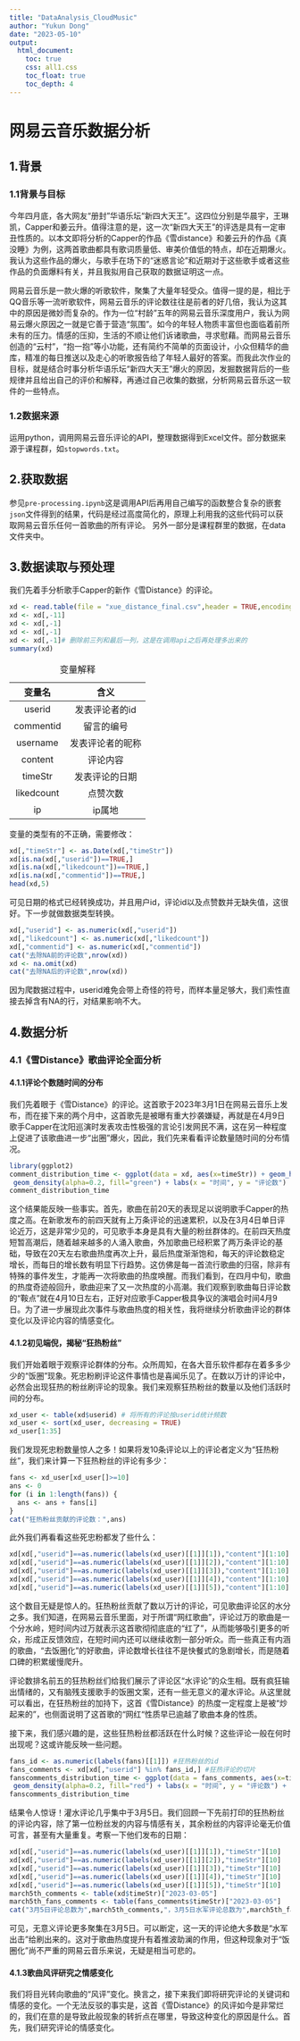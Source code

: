 ```yaml
---
title: "DataAnalysis_CloudMusic"
author: "Yukun Dong"
date: "2023-05-10"
output: 
  html_document:
    toc: true
    css: all1.css
    toc_float: true
    toc_depth: 4
---
```


# 网易云音乐数据分析

## 1.背景

### 1.1背景与目标

今年四月底，各大网友“册封”华语乐坛“新四大天王”。这四位分别是华晨宇，王琳凯，Capper和姜云升。值得注意的是，这一次“新四大天王”的评选是具有一定审丑性质的。以本文即将分析的Capper的作品《雪distance》和姜云升的作品《真没睡》为例，这两首歌曲都具有歌词质量低、审美价值低的特点，却在近期爆火。我认为这些作品的爆火，与歌手在场下的“迷惑言论”和近期对于这些歌手或者这些作品的负面爆料有关，并且我拟用自己获取的数据证明这一点。

网易云音乐是一款火爆的听歌软件，聚集了大量年轻受众。值得一提的是，相比于QQ音乐等一流听歌软件，网易云音乐的评论数往往是前者的好几倍，我认为这其中的原因是微妙而复杂的。作为一位“村龄”五年的网易云音乐深度用户，我认为网易云爆火原因之一就是它善于营造“氛围”。如今的年轻人物质丰富但也面临着前所未有的压力。情感的压抑，生活的不顺让他们诉诸歌曲，寻求慰藉。而网易云音乐创造的“云村”，“抱一抱”等小功能，还有简约不简单的页面设计，小众但精华的曲库，精准的每日推送以及走心的听歌报告给了年轻人最好的答案。而我此次作业的目标，就是结合时事分析华语乐坛“新四大天王”爆火的原因，发掘数据背后的一些规律并且给出自己的评价和解释，再通过自己收集的数据，分析网易云音乐这一软件的一些特点。

### 1.2数据来源

运用python，调用网易云音乐评论的API，整理数据得到Excel文件。部分数据来源于课程群，如`stopwords.txt`。

## 2.获取数据

参见`pre-processing.ipynb`这是调用API后再用自己编写的函数整合复杂的嵌套`json`文件得到的结果，代码是经过高度简化的，原理上利用我的这些代码可以获取网易云音乐任何一首歌曲的所有评论。
另外一部分是课程群里的数据，在data文件夹中。

## 3.数据读取与预处理

我们先着手分析歌手Capper的新作《雪Distance》的评论。

```r
xd <- read.table(file = "xue_distance_final.csv",header = TRUE,encoding = 'UTF-8',sep = ",",comment.char = "",quote = "",fill = TRUE, allowEscapes = TRUE) # 读入数据
xd <- xd[,-11]
xd <- xd[,-1]
xd <- xd[,-1]
xd <- xd[,-1]# 删除前三列和最后一列，这是在调用api之后再处理多出来的
summary(xd)
```
| 变量名   |  含义      |
|:------:|:-----------:|
| userid |    发表评论者的id  |
| commentid    |       留言的编号   |
| username  |      发表评论者的昵称   |
| content | 评论内容 |
| timeStr | 发表评论的日期 |
| likedcount | 点赞次数 |
| ip | ip属地 |

Table: 变量解释

变量的类型有的不正确，需要修改：

```r
xd[,"timeStr"] <- as.Date(xd[,"timeStr"])
xd[is.na(xd[,"userid"])==TRUE,]
xd[is.na(xd[,"likedcount"])==TRUE,]
xd[is.na(xd[,"commentid"])==TRUE,]
head(xd,5)
```
可见日期的格式已经转换成功，并且用户id，评论id以及点赞数并无缺失值，这很好。下一步就做数据类型转换。

```r
xd[,"userid"] <- as.numeric(xd[,"userid"])
xd[,"likedcount"] <- as.numeric(xd[,"likedcount"])
xd[,"commentid"] <- as.numeric(xd[,"commentid"])
cat("去除NA前的评论数",nrow(xd))
xd <- na.omit(xd)
cat("去除NA后的评论数",nrow(xd))
```
因为爬数据过程中，userid难免会带上奇怪的符号，而样本量足够大，我们索性直接去掉含有NA的行，对结果影响不大。

## 4.数据分析

### 4.1《雪Distance》歌曲评论全面分析

#### 4.1.1评论个数随时间的分布

我们先着眼于《雪Distance》的评论。这首歌于2023年3月1日在网易云音乐上发布，而在接下来的两个月中，这首歌先是被曝有重大抄袭嫌疑，再就是在4月9日歌手Capper在沈阳巡演时发表攻击性极强的言论引发网民不满，这在另一种程度上促进了该歌曲进一步“出圈”爆火，因此，我们先来看看评论数量随时间的分布情况。

```r
library(ggplot2)
comment_distribution_time <- ggplot(data = xd, aes(x=timeStr)) + geom_histogram(aes(y=..density..), color = "black", fill="white", binwidth = 1) + 
 geom_density(alpha=0.2, fill="green") + labs(x = "时间", y = "评论数") + ggtitle("评论数量随时间的分布") + theme(plot.title = element_text(hjust = 0.5))
comment_distribution_time
```

这个结果能反映一些事实。首先，歌曲在前20天的表现足以说明歌手Capper的热度之高。在新歌发布的前四天就有上万条评论的迅速累积，以及在3月4日单日评论近万，这是非常少见的，可见歌手本身是具有大量的粉丝群体的。在前四天热度短暂高潮后，随着越来越多的人涌入歌曲，外加歌曲已经积累了两万条评论的基础，导致在20天左右歌曲热度再次上升，最后热度渐渐饱和，每天的评论数稳定增长，而每日的增长数有明显下行趋势。这仿佛是每一首流行歌曲的归宿，除非有特殊的事件发生，才能再一次将歌曲的热度唤醒。而我们看到，在四月中旬，歌曲的热度奇迹般回升，歌曲迎来了又一次热度的小高潮。我们观察到歌曲每日评论数的“鞍点”就在4月10日左右，正好对应歌手Capper极具争议的演唱会时间4月9日。为了进一步展现此次事件与歌曲热度的相关性，我将继续分析歌曲评论的群体变化以及评论内容的情感变化。

#### 4.1.2初见端倪，揭秘“狂热粉丝”

我们开始着眼于观察评论群体的分布。众所周知，在各大音乐软件都存在着多多少少的“饭圈”现象。死忠粉刷评论这件事情也是喜闻乐见了。在数以万计的评论中，必然会出现狂热的粉丝刷评论的现象。我们来观察狂热粉丝的数量以及他们活跃时间的分布。

```r
xd_user <- table(xd$userid) # 将所有的评论按userid统计频数
xd_user <- sort(xd_user, decreasing = TRUE)
xd_user[1:35]
```
我们发现死忠粉数量惊人之多！如果将发10条评论以上的评论者定义为“狂热粉丝”，我们来计算一下狂热粉丝的评论有多少：

```r
fans <- xd_user[xd_user[]>=10]
ans <- 0
for (i in 1:length(fans)) {
  ans <- ans + fans[i]
}
cat("狂热粉丝贡献的评论数：",ans)
```
此外我们再看看这些死忠粉都发了些什么：
```r
xd[xd[,"userid"]==as.numeric(labels(xd_user)[[1]][1]),"content"][1:10]
xd[xd[,"userid"]==as.numeric(labels(xd_user)[[1]][2]),"content"][1:10]
xd[xd[,"userid"]==as.numeric(labels(xd_user)[[1]][3]),"content"][1:10]
xd[xd[,"userid"]==as.numeric(labels(xd_user)[[1]][4]),"content"][1:10]
xd[xd[,"userid"]==as.numeric(labels(xd_user)[[1]][5]),"content"][1:10]
```

这个数目无疑是惊人的。狂热粉丝贡献了数以万计的评论，可见歌曲评论区的水分之多。我们知道，在网易云音乐里面，对于所谓“网红歌曲”，评论过万的歌曲是一个分水岭，短时间内过万就表示这首歌彻彻底底的“红了”，从而能够吸引更多的听众，形成正反馈效应，在短时间内还可以继续收割一部分听众。而一些真正有内涵的歌曲，“去饭圈化”的好歌曲，评论数增长往往不是快餐式的急剧增长，而是随着口碑的积累缓慢爬升。

评论数排名前五的狂热粉丝们给我们展示了评论区“水评论”的众生相。既有疯狂输出情绪的，又有脑残支援歌手的饭圈文案，还有一些无意义的灌水评论。从这里就可以看出，在狂热粉丝的加持下，这首《雪Distance》的热度一定程度上是被“炒起来的”，也侧面说明了这首歌的“网红“性质早已逾越了歌曲本身的性质。

接下来，我们感兴趣的是，这些狂热粉丝都活跃在什么时候？这些评论一般在何时出现呢？这或许能反映一些问题。

```r
fans_id <- as.numeric(labels(fans)[[1]]) #狂热粉丝的id
fans_comments <- xd[xd[,"userid"] %in% fans_id,] #狂热评论的切片
fanscomments_distribution_time <- ggplot(data = fans_comments, aes(x=timeStr)) + geom_histogram(aes(y=..density..), color = "black", fill="white", binwidth = 1) + 
 geom_density(alpha=0.2, fill="red") + labs(x = "时间", y = "评论数") + ggtitle("狂热粉丝评论数量随时间的分布") + theme(plot.title = element_text(hjust = 0.5))
fanscomments_distribution_time
```
结果令人惊讶！灌水评论几乎集中于3月5日。我们回顾一下先前打印的狂热粉丝的评论内容，除了第一位粉丝发的内容与情感有关，其余粉丝的内容评论毫无价值可言，甚至有大量重复。考察一下他们发布的日期：

```r
xd[xd[,"userid"]==as.numeric(labels(xd_user)[[1]][1]),"timeStr"][10]
xd[xd[,"userid"]==as.numeric(labels(xd_user)[[1]][2]),"timeStr"][10]
xd[xd[,"userid"]==as.numeric(labels(xd_user)[[1]][3]),"timeStr"][10]
xd[xd[,"userid"]==as.numeric(labels(xd_user)[[1]][4]),"timeStr"][10]
xd[xd[,"userid"]==as.numeric(labels(xd_user)[[1]][5]),"timeStr"][10]
march5th_comments <- table(xd$timeStr)["2023-03-05"]
march5th_fans_comments <- table(fans_comments$timeStr)["2023-03-05"]
cat("3月5日评论总数为",march5th_comments,"，3月5日水军评论总数为",march5th_fans_comments)
```
可见，无意义评论更多聚集在3月5日。可以断定，这一天的评论绝大多数是“水军出击”给刷出来的。这对于歌曲热度提升有着推波助澜的作用，但这种现象对于“饭圈化”尚不严重的网易云音乐来说，无疑是相当可悲的。

#### 4.1.3歌曲风评研究之情感变化

我们将目光转向歌曲的“风评”变化。换言之，接下来我们即将研究评论的关键词和情感的变化。一个无法反驳的事实是，这首《雪Distance》的风评如今是非常烂的，我们在意的是导致此般现象的转折点在哪里，导致这种变化的原因是什么。首先，我们研究评论的情感变化。


